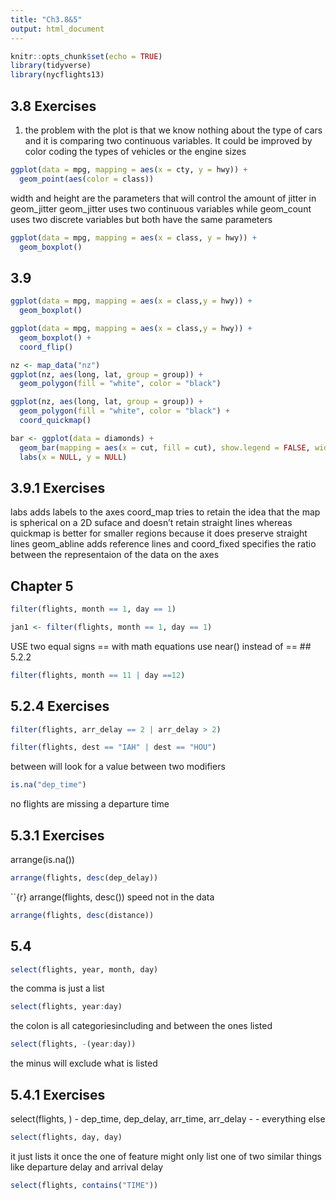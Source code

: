 ```yaml
---
title: "Ch3.8&5"
output: html_document
---
```


```r
knitr::opts_chunk$set(echo = TRUE)
library(tidyverse)
library(nycflights13)
```
## 3.8 Exercises
1. the problem with the plot is that we know nothing about the type of cars and it is comparing two continuous variables. It could be improved by color coding the types of vehicles or the engine sizes

```r
ggplot(data = mpg, mapping = aes(x = cty, y = hwy)) +
  geom_point(aes(color = class))
```

width and height are the parameters that will control the amount of jitter in geom_jitter
geom_jitter uses two continuous variables while geom_count uses two discrete variables but both have the same parameters

```r
ggplot(data = mpg, mapping = aes(x = class, y = hwy)) + 
  geom_boxplot()
```


## 3.9
```r
ggplot(data = mpg, mapping = aes(x = class,y = hwy)) +
  geom_boxplot()
```

```r
ggplot(data = mpg, mapping = aes(x = class,y = hwy)) +
  geom_boxplot() +
  coord_flip()
```

```r
nz <- map_data("nz")
ggplot(nz, aes(long, lat, group = group)) +
  geom_polygon(fill = "white", color = "black")
```

```r
ggplot(nz, aes(long, lat, group = group)) +
  geom_polygon(fill = "white", color = "black") +
  coord_quickmap()
```

```r
bar <- ggplot(data = diamonds) +
  geom_bar(mapping = aes(x = cut, fill = cut), show.legend = FALSE, width = 1) + 
  labs(x = NULL, y = NULL)
```

## 3.9.1 Exercises
labs adds labels to the axes
coord_map tries to retain the idea that the map is spherical on a 2D suface and doesn't retain straight lines whereas quickmap is better for smaller regions because it does preserve straight lines
geom_abline adds reference lines and coord_fixed specifies the ratio between the representaion of the data on the axes


## Chapter 5
```r
filter(flights, month == 1, day == 1)
```
```r
jan1 <- filter(flights, month == 1, day == 1)
```
USE two equal signs ==
with math equations use near() instead of ==
## 5.2.2
```r
filter(flights, month == 11 | day ==12)
```

## 5.2.4 Exercises
```r
filter(flights, arr_delay == 2 | arr_delay > 2)
```
```r
filter(flights, dest == "IAH" | dest == "HOU")
```
between will look for a value between two modifiers
```r
is.na("dep_time")
```
no flights are missing a departure time

## 5.3.1 Exercises
arrange(is.na())
```r
arrange(flights, desc(dep_delay))
```

``{r}
arrange(flights, desc())
speed not in the data

```r
arrange(flights, desc(distance))
```

## 5.4
```r
select(flights, year, month, day)
```
the comma is just a list
```r
select(flights, year:day)
```
the colon is all categoriesincluding and between the ones listed 
```r
select(flights, -(year:day))
```
the minus will exclude what is listed

## 5.4.1 Exercises
select(flights, )
- dep_time, dep_delay, arr_time, arr_delay
- - everything else
```r
select(flights, day, day)
```
it just lists it once
the one of feature might only list one of two similar things like departure delay and arrival delay
```r
select(flights, contains("TIME"))
```
